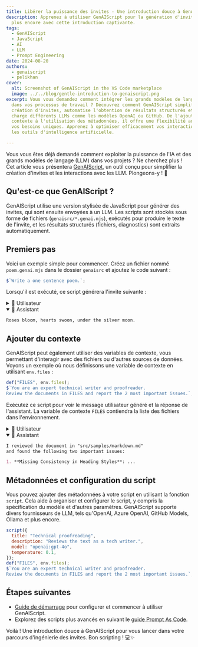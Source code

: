 ```yaml
---
title: Libérer la puissance des invites - Une introduction douce à GenAIScript 🚀
description: Apprenez à utiliser GenAIScript pour la génération d'invites et
  plus encore avec cette introduction captivante.
tags:
  - GenAIScript
  - JavaScript
  - AI
  - LLM
  - Prompt Engineering
date: 2024-08-20
authors:
  - genaiscript
  - pelikhan
cover:
  alt: Screenshot of GenAIScript in the VS Code marketplace
  image: ../../blog/gentle-introduction-to-genaiscript.png
excerpt: Vous vous demandez comment intégrer les grands modèles de langage (LLM)
  dans vos processus de travail ? Découvrez comment GenAIScript simplifie la
  création d'invites, automatise l'obtention de résultats structurés et prend en
  charge différents LLMs comme les modèles OpenAI ou GitHub. De l'ajout de
  contexte à l'utilisation des métadonnées, il offre une flexibilité adaptée à
  vos besoins uniques. Apprenez à optimiser efficacement vos interactions avec
  les outils d'intelligence artificielle.

---
```



<BlogNarration />

Vous vous êtes déjà demandé comment exploiter la puissance de l'IA et des grands modèles de langage (LLM) dans vos projets ? Ne cherchez plus !
Cet article vous présentera [GenAIScript](https://microsoft.github.io/genaiscript), un outil conçu pour simplifier la création d'invites et les interactions avec les LLM. Plongeons-y ! 🌊

## Qu'est-ce que GenAIScript ?

GenAIScript utilise une version stylisée de JavaScript pour générer des invites, qui sont ensuite envoyées à un LLM.
Les scripts sont stockés sous forme de fichiers (`genaisrc/*.genai.mjs`), exécutés pour produire le texte de l'invite, et les résultats structurés (fichiers, diagnostics) sont extraits automatiquement.

## Premiers pas

Voici un exemple simple pour commencer. Créez un fichier nommé `poem.genai.mjs` dans le dossier `genaisrc` et ajoutez le code suivant :

```js
$`Write a one sentence poem.`;
```

Lorsqu'il est exécuté, ce script générera l'invite suivante :

<details>
  <summary>👤 Utilisateur</summary>

  ```markdown
  Write a one sentence poem.
  ```
</details>

<details open>
  <summary>🤖 Assistant</summary>

  ```markdown
  Roses bloom, hearts swoon, under the silver moon.
  ```
</details>

## Ajouter du contexte

GenAIScript peut également utiliser des variables de contexte, vous permettant d'interagir avec des fichiers ou d'autres sources de données. Voyons un exemple où nous définissons une variable de contexte en utilisant `env.files` :

```js
def("FILES", env.files);
$`You are an expert technical writer and proofreader.
Review the documents in FILES and report the 2 most important issues.`;
```

Exécutez ce script pour voir le message utilisateur généré et la réponse de l'assistant. La variable de contexte `FILES` contiendra la liste des fichiers dans l'environnement.

<details>
  <summary>👤 Utilisateur</summary>

  ```markdown
  FILES:
  file="src/samples/markdown.md"
  What is Markdown?
  Markdown is a lightweight markup language that...

  You are an expert technical writer and proofreader.
  Review the documents in FILES and report the 2 most important issues.
  ```
</details>

<details open>
  <summary>🤖 Assistant</summary>

  ```markdown
  I reviewed the document in "src/samples/markdown.md"
  and found the following two important issues:

  1. **Missing Consistency in Heading Styles**: ...
  ```
</details>

## Métadonnées et configuration du script

Vous pouvez ajouter des métadonnées à votre script en utilisant la fonction `script`. Cela aide à organiser et configurer le script, y compris la spécification du modèle et d'autres paramètres. GenAIScript supporte divers fournisseurs de LLM, tels qu'OpenAI, Azure OpenAI,
GitHub Models, Ollama et plus encore.

```js
script({
  title: "Technical proofreading",
  description: "Reviews the text as a tech writer.",
  model: "openai:gpt-4o",
  temperature: 0.1,
});
def("FILES", env.files);
$`You are an expert technical writer and proofreader.
Review the documents in FILES and report the 2 most important issues.`;
```

## Étapes suivantes

* [Guide de démarrage](https://microsoft.github.io/genaiscript/getting-started/) pour configurer et commencer à utiliser GenAIScript.
* Explorez des scripts plus avancés en suivant le [guide Prompt As Code](https://microsoft.github.io/genaiscript/guides/prompt-as-code).

Voilà ! Une introduction douce à GenAIScript pour vous lancer dans votre parcours d'ingénierie des invites. Bon scripting ! 💻✨
